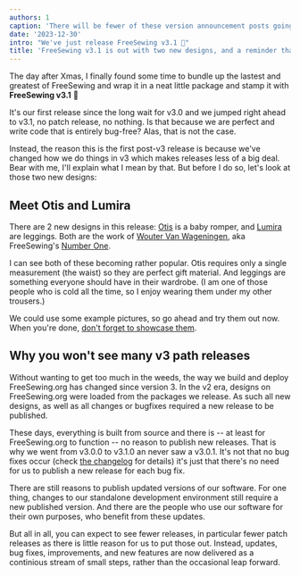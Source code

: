 ```yaml
---
authors: 1
caption: 'There will be fewer of these version announcement posts going forward.'
date: '2023-12-30'
intro: "We've just release FreeSewing v3.1 🎉"
title: 'FreeSewing v3.1 is out with two new designs, and a reminder that we now stream updates'
---
```


The day after Xmas, I finally found some time to bundle up the lastest and
greatest of FreeSewing and wrap it in a neat little package and stamp it with
**FreeSewing v3.1** 🎉

<!-- truncate -->

It's our first release since the long wait for v3.0 and we jumped right ahead
to v3.1, no patch release, no nothing. Is that because we are perfect and
write code that is entirely bug-free? Alas, that is not the case.

Instead, the reason this is the first post-v3 release is because we've changed
how we do things in v3 which makes releases less of a big deal. Bear with me,
I'll explain what I mean by that. But before I do so, let's look at those two
new designs:

## Meet Otis and Lumira

There are 2 new designs in this release: [Otis](/designs/otis) is a baby
romper, and [Lumira](/designs/lumira) are leggings. Both are the work of
[Wouter Van Wageningen](/users/user?id=132), aka FreeSewing's [Number
One](https://en.wikipedia.org/wiki/William_Riker).

I can see both of these becoming rather popular. Otis requires only a single
measurement (the waist) so they are perfect gift material. And leggings are
something everyone should have in their wardrobe. (I am one of those people who
is cold all the time, so I enjoy wearing them under my other trousers.)

We could use some example pictures, so go ahead and try them out now. When
you're done, [don't forget to showcase them](/new/showcase).

## Why you won't see many v3 path releases

Without wanting to get too much in the weeds, the way we build and deploy
FreeSewing.org has changed since version 3. In the v2 era, designs on
FreeSewing.org were loaded from the packages we release. As such all new
designs, as well as all changes or bugfixes required a new release to be
published.

These days, everything is built from source and there is -- at least for
FreeSewing.org to function -- no reason to publish new releases. That is why we
went from v3.0.0 to v3.1.0 an never saw a v3.0.1. It's not that no bug fixes
occur (check [the
changelog](https://github.com/freesewing/freesewing/blob/develop/CHANGELOG.md)
for details) it's just that there's no need for us to publish a new release for
each bug fix.

There are still reasons to publish updated versions of our software. For one
thing, changes to our standalone development environment still require a new
published version. And there are the people who use our software for their own
purposes, who benefit from these updates.

But all in all, you can expect to see fewer releases, in particular fewer patch
releases as there is little reason for us to put those out.
Instead, updates, bug fixes, improvements, and new features are now delivered
as a continious stream of small steps, rather than the occasional leap forward.

